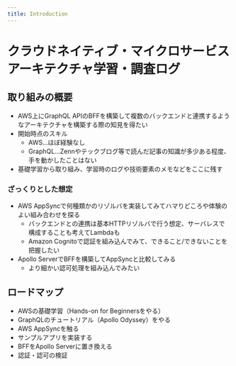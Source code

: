 ```yaml
---
title: Introduction
---
```


# クラウドネイティブ・マイクロサービスアーキテクチャ学習・調査ログ

## 取り組みの概要

- AWS上にGraphQL APIのBFFを構築して複数のバックエンドと連携するようなアーキテクチャを構築する際の知見を得たい
- 開始時点のスキル
  - AWS...ほぼ経験なし
  - GraphQL...Zennやテックブログ等で読んだ記事の知識が多少ある程度、手を動かしたことはない
- 基礎学習から取り組み、学習時のログや技術要素のメモなどをここに残す

### ざっくりとした想定

- AWS AppSyncで何種類かのリゾルバを実装してみてハマりどころや体験のよい組み合わせを探る
  - バックエンドとの連携は基本HTTPリゾルバで行う想定、サーバレスで構成することも考えてLambdaも
  - Amazon Cognitoで認証を組み込んでみて、できること/できないことを把握したい
- Apollo ServerでBFFを構築してAppSyncと比較してみる
  - より細かい認可処理を組み込んでみたい

## ロードマップ

- AWSの基礎学習（Hands-on for Beginnersをやる）
- GraphQLのチュートリアル（Apollo Odyssey）をやる
- AWS AppSyncを触る
- サンプルアプリを実装する
- BFFをApollo Serverに置き換える
- 認証・認可の検証
